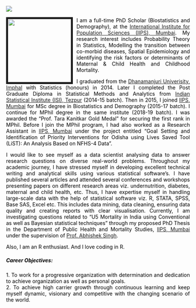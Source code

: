 <link rel="stylesheet" href="styles.css" type="text/css">


<style>
body {
text-align: justify}
</style>

<p><img src="images/name.png" style="height: auto; width: auto" align="left"><br></p>
<p><img src="images/IMG_0084_n2.jpg" style="height:173px; width: auto; border:5px solid; margin-right: 10px" align="left"></p>

<span style="color: black;">I am a full-time PhD Scholar (Biostatistics and Demography), at the [International Institute for Population Sciences (IIPS), Mumbai](https://iipsindia.ac.in/). My research interest includes Probability Theory in Statistics, Modelling the transition between co-morbid diseases, Spatial Epidemiology and identifying the risk factors or determinants of Maternal & Child Health and Childhood Mortality.</span>

<span style="color: black;">I graduated from the [Dhanamanjuri Univerisity, Imphal](https://dmu.ac.in/) with Statistics (honours) in 2014. Later I completed the Post Graduate Diploma in Statistical Methods and Analytics from [Indian Statistical Institute (ISI), Tezpur](http://www.isine.ac.in/) (2014-15 batch). Then in 2015, I joined [IIPS, Mumbai](https://iipsindia.ac.in/) for MSc degree in Biostatistics and Demography (2015-17 batch). I continue for MPhil degree in the same institute (2018-19 batch). I was awarded the “Prof. Tara Kanitkar Gold Medal” for securing the first rank in MPhil. Before I join the MPhil program, I had also worked as a Research Assistant in [IIPS, Mumbai](https://iipsindia.ac.in/) under the project entitled “Goal Setting and Identification of Priority Interventions for Odisha using Lives Saved Tool (LiST): An Analysis Based on NFHS-4 Data”.</span>

<span style="color: black;">I would like to see myself as a data scientist analysing data to answer research questions on diverse real-world problems. Throughout my academic journey, I have stressed myself in developing excellent technical writing and analytical skills using various statistical software’s. I have published several articles and attended several conferences and workshops presenting papers on different research areas viz. undernutrition, diabetes, maternal and child health, etc. Thus, I have expertise myself in handling large-scale data with the help of statistical software viz. R, STATA, SPSS, Base SAS, Excel etc. This includes data mining, data cleaning, ensuring data quality and creating reports with clear visualisation. Currently, I am investigating questions related to “U5 Mortality in India using Conventional as well as Bayesian statistical techniques” through my proposed PhD Thesis in the Department of Public Health and Mortality Studies, [IIPS, Mumbai](https://iipsindia.ac.in/) under the supervision of [Prof. Abhishek Singh](https://iipsindia.ac.in/deparment-faculties/37).</span> 
        
<span style="color: black;">Also, I am an R enthusiast. And I love coding in R.</span>



<h5><span style="color: black;"><strong>Career Objectives:</strong></span></h5>
  <span style="color: black;">1. To work for a progressive organization with determination and dedication to achieve organization as well as personal goals.</span><br>
  <span style="color: black;">2. To achieve high carrier growth through continuous learning and keep myself dynamic, visionary and competitive with the changing scenario of the world.</span>
<br><br><br><br>

